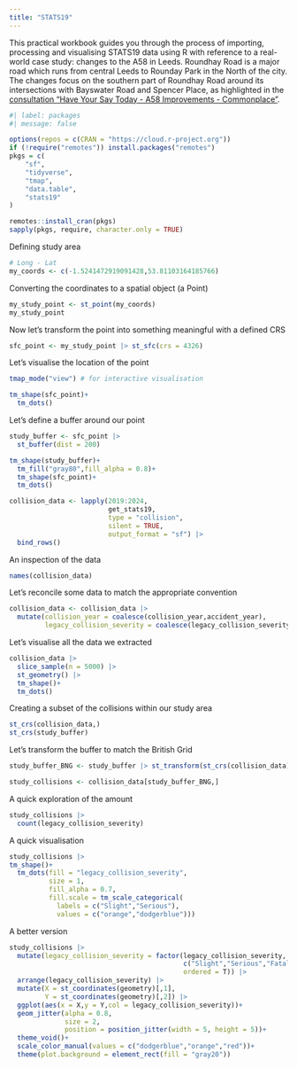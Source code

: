 ```yaml
---
title: "STATS19"
---
```


<!-- https://a58improvements.commonplace.is/ -->
This practical workbook guides you through the process of importing, processing and visualising STATS19 data using R with reference to a real-world case study: changes to the A58 in Leeds.
Roundhay Road is a major road which runs from central Leeds to Rounday Park in the North of the city.
The changes focus on the southern part of Roundhay Road around its intersections with Bayswater Road and Spencer Place, as highlighted in the [consultation "Have Your Say Today - A58 Improvements - Commonplace"](https://a58improvements.commonplace.is/).


```r
#| label: packages
#| message: false

options(repos = c(CRAN = "https://cloud.r-project.org"))
if (!require("remotes")) install.packages("remotes")
pkgs = c(
    "sf",
    "tidyverse",
    "tmap",
    "data.table",
    "stats19"
)

remotes::install_cran(pkgs)
sapply(pkgs, require, character.only = TRUE)
```

Defining study area

```r
# Long - Lat
my_coords <- c(-1.5241472919091428,53.81103164185766)
```

Converting the coordinates to a spatial object (a Point)

```r
my_study_point <- st_point(my_coords)
my_study_point
```

Now let's transform the point into something meaningful with a defined CRS

```r
sfc_point <- my_study_point |> st_sfc(crs = 4326)
```

Let's visualise the location of the point

```r
tmap_mode("view") # for interactive visualisation

tm_shape(sfc_point)+
  tm_dots()

```

Let's define a buffer around our point

```r
study_buffer <- sfc_point |>
  st_buffer(dist = 200)

tm_shape(study_buffer)+
  tm_fill("gray80",fill_alpha = 0.8)+
  tm_shape(sfc_point)+
  tm_dots()
```

```r
collision_data <- lapply(2019:2024,
                         get_stats19,
                         type = "collision",
                         silent = TRUE,
                         output_format = "sf") |> 
  bind_rows()
```

An inspection of the data

```r
names(collision_data)
```

Let's reconcile some data to match the appropriate convention

```r
collision_data <- collision_data |> 
  mutate(collision_year = coalesce(collision_year,accident_year),
         legacy_collision_severity = coalesce(legacy_collision_severity,accident_severity))
```

Let's visualise all the data we extracted

```r
collision_data |>
  slice_sample(n = 5000) |>
  st_geometry() |> 
  tm_shape()+
  tm_dots()
```

Creating a subset of the collisions within our study area

```r
st_crs(collision_data,)
st_crs(study_buffer)
```

Let's transform the buffer to match the British Grid

```r
study_buffer_BNG <- study_buffer |> st_transform(st_crs(collision_data))
```

```r
study_collisions <- collision_data[study_buffer_BNG,]
```

A quick exploration of the amount

```r
study_collisions |>
  count(legacy_collision_severity)
```

A quick visualisation

```r
study_collisions |>
tm_shape()+
  tm_dots(fill = "legacy_collision_severity",
          size = 1,
          fill_alpha = 0.7,
          fill.scale = tm_scale_categorical(
            labels = c("Slight","Serious"),
            values = c("orange","dodgerblue")))
```

A better version

```r
study_collisions |>
  mutate(legacy_collision_severity = factor(legacy_collision_severity,
                                            c("Slight","Serious","Fatal"),
                                            ordered = T)) |>
  arrange(legacy_collision_severity) |> 
  mutate(X = st_coordinates(geometry)[,1],
         Y = st_coordinates(geometry)[,2]) |> 
  ggplot(aes(x = X,y = Y,col = legacy_collision_severity))+
  geom_jitter(alpha = 0.8,
              size = 2,
              position = position_jitter(width = 5, height = 5))+
  theme_void()+
  scale_color_manual(values = c("dodgerblue","orange","red"))+
  theme(plot.background = element_rect(fill = "gray20"))
```
